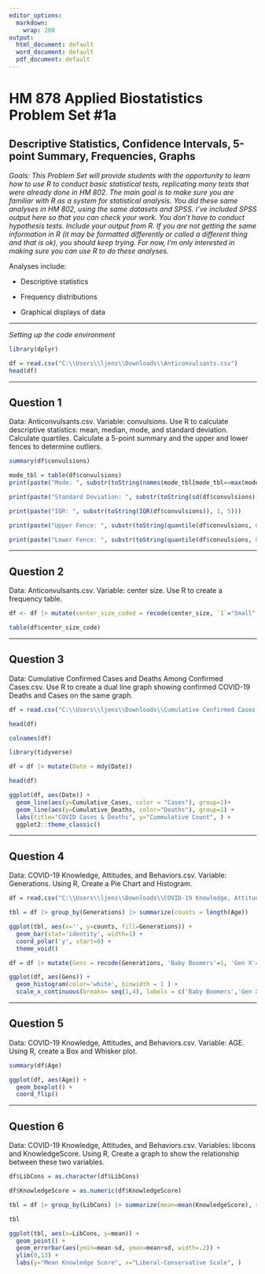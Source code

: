 ---
editor_options:
  markdown:
    wrap: 200
output:
  html_document: default
  word_document: default
  pdf_document: default
---



# HM 878 Applied Biostatistics Problem Set #1a

## Descriptive Statistics, Confidence Intervals, 5-point Summary, Frequencies, Graphs

*Goals: This Problem Set will provide students with the opportunity to
learn how to use R to conduct basic statistical tests, replicating many
tests that were already done in HM 802. The main goal is to make sure
you are familiar with R as a system for statistical analysis. You did
these same analyses in HM 802, using the same datasets and SPSS. I've
included SPSS output here so that you can check your work. You don't
have to conduct hypothesis tests. Include your output from R. If you are
not getting the same information in R (it may be formatted differently
or called a different thing and that is ok), you should keep trying. For
now, I'm only interested in making sure you can use R to do these
analyses.*

Analyses include:

-   Descriptive statistics

-   Frequency distributions

-   Graphical displays of data

------------------------------------------------------------------------

*Setting up the code environment*

```{r}
library(dplyr)
```

```{r}
df = read.csv("C:\\Users\\ljens\\Downloads\\Anticonvulsants.csv")
head(df)
```

------------------------------------------------------------------------

## Question 1

Data: Anticonvulsants.csv. Variable: convulsions. Use R to calculate
descriptive statistics: mean, median, mode, and standard deviation.
Calculate quartiles. Calculate a 5-point summary and the upper and lower
fences to determine outliers.

```{r}
summary(df$convulsions)
```

```{r}
mode_tbl = table(df$convulsions)
print(paste("Mode: ", substr(toString(names(mode_tbl[mode_tbl==max(mode_tbl)])), 1, 5)))
```

```{r}
print(paste("Standard Deviation: ", substr(toString(sd(df$convulsions)), 1, 5)))
```

```{r}
print(paste("IQR: ", substr(toString(IQR(df$convulsions)), 1, 5)))
```

```{r}
print(paste("Upper Fence: ", substr(toString(quantile(df$convulsions, 0.75) + 1.5*IQR(df$convulsions)), 1, 5)))
```

```{r}
print(paste("Lower Fence: ", substr(toString(quantile(df$convulsions, 0.25) - 1.5*IQR(df$convulsions)), 1, 5)))
```

------------------------------------------------------------------------

## Question 2

Data: Anticonvulsants.csv. Variable: center size. Use R to create a
frequency table.

```{r}
df <- df |> mutate(center_size_coded = recode(center_size, `1`="Small", `2`="Medium", `3`="Large" , .default = NA_character_))

table(df$center_size_code)
```

------------------------------------------------------------------------

## Question 3

Data: Cumulative Confirmed Cases and Deaths Among Confirmed Cases.csv.
Use R to create a dual line graph showing confirmed COVID-19 Deaths and
Cases on the same graph.

```{r}
df = read.csv("C:\\Users\\ljens\\Downloads\\Cumulative Confirmed Cases and Deaths Among Confirmed Cases.csv")
```

```{r}
head(df)
```

```{r}
colnames(df)
```

```{r}
library(tidyverse)
```

```{r}
df = df |> mutate(Date = mdy(Date))
```

```{r}
head(df)
```

```{r}
ggplot(df, aes(Date)) + 
  geom_line(aes(y=Cumulative_Cases, color = "Cases"), group=1)+
  geom_line(aes(y=Cumulative_Deaths, color="Deaths"), group=1) + 
  labs(title="COVID Cases & Deaths", y="Cummulative Count", ) +
  ggplot2::theme_classic()
```

------------------------------------------------------------------------

## Question 4

Data: COVID-19 Knowledge, Attitudes, and Behaviors.csv. Variable:
Generations. Using R, Create a Pie Chart and Histogram.

```{r}
df = read.csv("C:\\Users\\ljens\\Downloads\\COVID-19 Knowledge, Attitudes, and Behaviors.csv")
```

```{r}
tbl = df |> group_by(Generations) |> summarize(counts = length(Age))
```

```{r}
ggplot(tbl, aes(x='', y=counts, fill=Generations)) +
  geom_bar(stat='identity', width=1) +
  coord_polar('y', start=0) +
  theme_void() 
```

```{r}
df = df |> mutate(Gens = recode(Generations, 'Baby Boomers'=1, 'Gen X'=2, 'Millenials'=3, 'Gen Z'=4, .default = NA_real_))
```

```{r}
ggplot(df, aes(Gens)) +
  geom_histogram(color='white', binwidth = 1 ) +
  scale_x_continuous(breaks= seq(1,4), labels = c('Baby Boomers','Gen X','Millenials','Gen Z'))
```

------------------------------------------------------------------------

## Question 5

Data: COVID-19 Knowledge, Attitudes, and Behaviors.csv. Variable: AGE.
Using R, create a Box and Whisker plot.

```{r}
summary(df$Age)
```

```{r}
ggplot(df, aes(Age)) +
  geom_boxplot() +
  coord_flip()

```

------------------------------------------------------------------------

## Question 6

Data: COVID-19 Knowledge, Attitudes, and Behaviors.csv. Variables:
libcons and KnowledgeScore. Using R, Create a graph to show the
relationship between these two variables.

```{r}
df$LibCons = as.character(df$LibCons)
```

```{r}
df$KnowledgeScore = as.numeric(df$KnowledgeScore)
```

```{r}
tbl = df |> group_by(LibCons) |> summarize(mean=mean(KnowledgeScore), sd=sd(KnowledgeScore))
```

```{r}
tbl
```

```{r}
ggplot(tbl, aes(x=LibCons, y=mean)) +
  geom_point() +
  geom_errorbar(aes(ymin=mean-sd, ymax=mean+sd, width=.2)) +
  ylim(0,13) +
  labs(y="Mean Knowledge Score", x="Liberal-Conservative Scale", )
```
